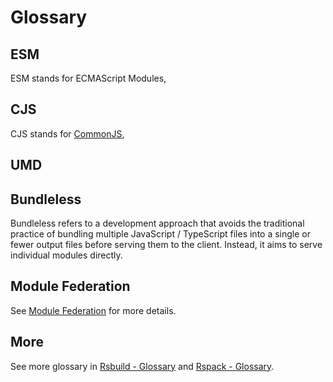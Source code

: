 
# Glossary

## ESM

ESM stands for ECMAScript Modules, <ESM />

## CJS

CJS stands for [CommonJS](https://nodejs.org/api/modules.html#modules-commonjs-modules), <CJS />

## UMD

<UMD />

## Bundleless

Bundleless refers to a development approach that avoids the traditional practice of bundling multiple JavaScript / TypeScript files into a single or fewer output files before serving them to the client. Instead, it aims to serve individual modules directly.

## Module Federation

<MF />

See [Module Federation](https://rsbuild.dev/guide/advanced/module-federation) for more details.

## More

See more glossary in [Rsbuild - Glossary](https://rsbuild.dev/guide/start/glossary) and [Rspack - Glossary](https://rspack.dev/misc/glossary).
